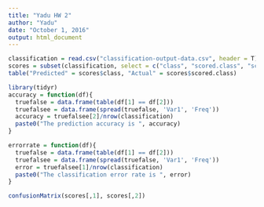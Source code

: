 ```yaml
---
title: "Yadu HW 2"
author: "Yadu"
date: "October 1, 2016"
output: html_document
---
```


```r
classification = read.csv("classification-output-data.csv", header = T)
scores = subset(classification, select = c("class", "scored.class", "scored.probability"))
table("Predicted" = scores$class, "Actual" = scores$scored.class)
```

```r
library(tidyr)
accuracy = function(df){
  truefalse = data.frame(table(df[1] == df[2]))
  truefalsee = data.frame(spread(truefalse, 'Var1', 'Freq'))
  accuracy = truefalsee[2]/nrow(classification)
  paste0("The prediction accuracy is ", accuracy)
}
```

```r
errorrate = function(df){
  truefalse = data.frame(table(df[1] == df[2]))
  truefalsee = data.frame(spread(truefalse, 'Var1', 'Freq'))
  error = truefalsee[1]/nrow(classification)
  paste0("The classification error rate is ", error)
}
```

```r
confusionMatrix(scores[,1], scores[,2])
```